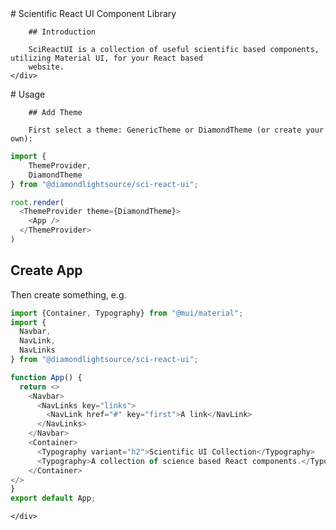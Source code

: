 
<Meta title="Introduction" />

<div className="sb-container">
    <div className='sb-section-title'>
        # Scientific React UI Component Library

        ## Introduction

        SciReactUI is a collection of useful scientific based components, utilizing Material UI, for your React based
        website.
    </div>
</div>
<div className="sb-container">
    <div className='sb-section-title'>
        # Usage

        ## Add Theme

        First select a theme: GenericTheme or DiamondTheme (or create your own):

```js
import {
    ThemeProvider,
	DiamondTheme
} from "@diamondlightsource/sci-react-ui";

root.render(
  <ThemeProvider theme={DiamondTheme}>
    <App />
  </ThemeProvider>
)
```

## Create App

Then create something, e.g.

```js
import {Container, Typography} from "@mui/material";
import {
  Navbar,
  NavLink,
  NavLinks
} from "@diamondlightsource/sci-react-ui";

function App() {
  return <>
    <Navbar>
      <NavLinks key="links">
        <NavLink href="#" key="first">A link</NavLink>
      </NavLinks>
    </Navbar>
    <Container>
      <Typography variant="h2">Scientific UI Collection</Typography>
      <Typography>A collection of science based React components.</Typography>
    </Container>
</>
}
export default App;
```

    </div>
</div>
